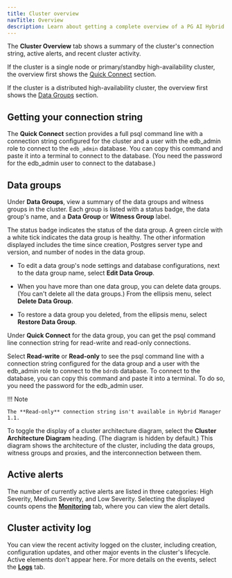 ```yaml
---
title: Cluster overview
navTitle: Overview
description: Learn about getting a complete overview of a PG AI Hybrid Manager cluster.
---
```


The **Cluster Overview** tab shows a summary of the cluster's connection string, active alerts, and recent cluster activity.

If the cluster is a single node or primary/standby high-availability cluster, the overview  first shows the [Quick Connect](cluster-overview-tab.mdx#getting-your-connection-string) section.

If the cluster is a distributed high-availability cluster, the overview first shows the [Data Groups](cluster-overview-tab.mdx#data-groups) section.

## Getting your connection string

The **Quick Connect** section provides a full psql command line with a connection string configured for the cluster and a user with the edb_admin role to connect to the `edb_admin` database. You can copy this command and paste it into a terminal to connect to the database. (You need the password for the edb_admin user to connect to the database.)

## Data groups

Under **Data Groups**, view a summary of the data groups and witness groups in the cluster. Each group is listed with a status badge, the data group's name, and a **Data Group** or **Witness Group** label.

The status badge indicates the status of the data group. A green circle with a white tick indicates the data group is healthy. The other information displayed includes the time since creation, Postgres server type and version, and number of nodes in the data group.

-   To edit a data group's node settings and database configurations, next to the data group name, select **Edit Data Group**.

-   When you have more than one data group, you can delete data groups. (You can't delete all the data groups.) From the ellipsis menu, select **Delete Data Group**.  

-   To restore a data group you deleted, from the ellipsis menu, select **Restore Data Group**.

Under **Quick Connect** for the data group, you can get the psql command line connection string for read-write and read-only connections. 

Select **Read-write** or **Read-only** to see the psql command line with a connection string configured for the data group and a user with the edb_admin role to connect to the `bdrdb` database. To connect to the database, you can copy this command and paste it into a terminal. To do so, you need the password for the edb_admin user.

!!! Note

    The **Read-only** connection string isn't available in Hybrid Manager 1.1.

To toggle the display of a cluster architecture diagram, select the **Cluster Architecture Diagram** heading. (The diagram is hidden by default.) This diagram shows the architecture of the cluster, including the data groups, witness groups and proxies, and the interconnection between them.

## Active alerts

The number of currently active alerts are listed in three categories: High Severity, Medium Severity, and Low Severity. Selecting the displayed counts opens the [**Monitoring**](cluster-monitoring-tab.mdx) tab, where you can view the alert details.

## Cluster activity log

You can view the recent activity logged on the cluster, including creation, configuration updates, and other major events in the cluster's lifecycle. Active elements don't appear here. For more details on the events, select the [**Logs**](cluster-logs-tab.mdx) tab.

